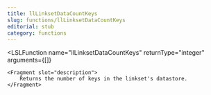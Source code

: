 ```yaml
---
title: llLinksetDataCountKeys
slug: functions/llLinksetDataCountKeys
editorial: stub
category: functions
---
```


<LSLFunction
	name="llLinksetDataCountKeys"
	returnType="integer"
	arguments={[]}
>
	<Fragment slot="description">
		Returns the number of keys in the linkset's datastore.
	</Fragment>
</LSLFunction>
